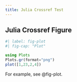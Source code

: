 ```yaml
---
title: Julia Crossref Test
---
```


## Julia Crossref Figure

```julia
#| label: fig-plot
#| fig-cap: "Plot"

using Plots
Plots.gr(format="png")
plot([1,23,2,4])
```

For example, see @fig-plot.
